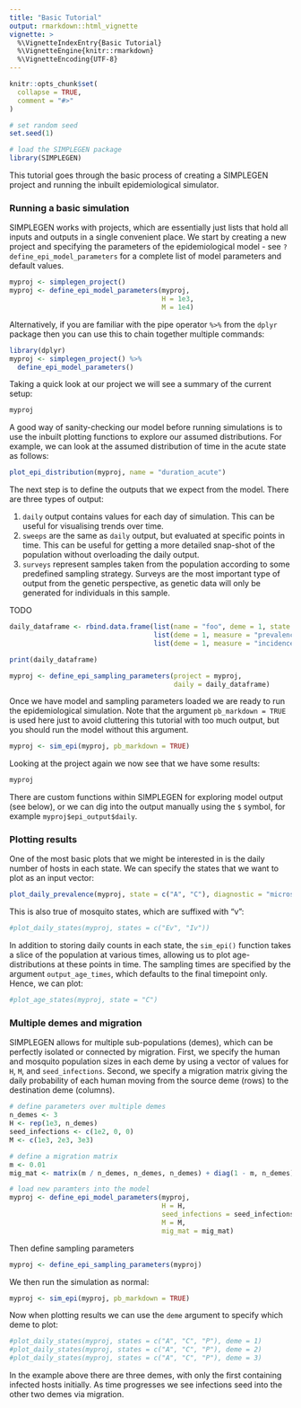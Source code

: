 ---
title: "Basic Tutorial"
output: rmarkdown::html_vignette
vignette: >
  %\VignetteIndexEntry{Basic Tutorial}
  %\VignetteEngine{knitr::rmarkdown}
  %\VignetteEncoding{UTF-8}
---

```{r, include = FALSE}
knitr::opts_chunk$set(
  collapse = TRUE,
  comment = "#>"
)
```

```{r echo=FALSE}
# set random seed
set.seed(1)

# load the SIMPLEGEN package
library(SIMPLEGEN)
```

This tutorial goes through the basic process of creating a SIMPLEGEN project and running the inbuilt epidemiological simulator. 

### Running a basic simulation

SIMPLEGEN works with projects, which are essentially just lists that hold all inputs and outputs in a single convenient place. We start by creating a new project and specifying the parameters of the epidemiological model - see `?define_epi_model_parameters` for a complete list of model parameters and default values.

```{r}
myproj <- simplegen_project()
myproj <- define_epi_model_parameters(myproj,
                                      H = 1e3,
                                      M = 1e4)
```

Alternatively, if you are familiar with the pipe operator `%>%` from the `dplyr` package then you can use this to chain together multiple commands:

```{r eval=FALSE}
library(dplyr)
myproj <- simplegen_project() %>%
  define_epi_model_parameters()
```

Taking a quick look at our project we will see a summary of the current setup:

```{r}
myproj
```

A good way of sanity-checking our model before running simulations is to use the inbuilt plotting functions to explore our assumed distributions. For example, we can look at the assumed distribution of time in the acute state as follows:

```{r}
plot_epi_distribution(myproj, name = "duration_acute")
```

The next step is to define the outputs that we expect from the model. There are three types of output:

1. `daily` output contains values for each day of simulation. This can be useful for visualising trends over time.
2. `sweeps` are the same as `daily` output, but evaluated at specific points in time. This can be useful for getting a more detailed snap-shot of the population without overloading the daily output.
3. `surveys` represent samples taken from the population according to some predefined sampling strategy. Surveys are the most important type of output from the genetic perspective, as genetic data will only be generated for individuals in this sample.

TODO

```{r}
daily_dataframe <- rbind.data.frame(list(name = "foo", deme = 1, state = "A", measure = "prevalence", diagnostic = "microscopy", age_min = 0, age_max = 100),
                                    list(deme = 1, measure = "prevalence", state = "C", diagnostic = "microscopy", age_min = 0, age_max = 100),
                                    list(deme = 1, measure = "incidence", state = "C", diagnostic = "microscopy", age_min = 2, age_max = 10))

print(daily_dataframe)
```
```{r}
myproj <- define_epi_sampling_parameters(project = myproj,
                                         daily = daily_dataframe)
```

Once we have model and sampling parameters loaded we are ready to run the epidemiological simulation. Note that the argument `pb_markdown = TRUE` is used here just to avoid cluttering this tutorial with too much output, but you should run the model without this argument.

```{r}
myproj <- sim_epi(myproj, pb_markdown = TRUE)
```

Looking at the project again we now see that we have some results:

```{r}
myproj
```

There are custom functions within SIMPLEGEN for exploring model output (see below), or we can dig into the output manually using the `$` symbol, for example `myproj$epi_output$daily`.


### Plotting results

One of the most basic plots that we might be interested in is the daily number of hosts in each state. We can specify the states that we want to plot as an input vector:

```{r}
plot_daily_prevalence(myproj, state = c("A", "C"), diagnostic = "microscopy")
```

This is also true of mosquito states, which are suffixed with "v":

```{r}
#plot_daily_states(myproj, states = c("Ev", "Iv"))
```

In addition to storing daily counts in each state, the `sim_epi()` function takes a slice of the population at various times, allowing us to plot age-distributions at these points in time. The sampling times are specified by the argument `output_age_times`, which defaults to the final timepoint only. Hence, we can plot:

```{r}
#plot_age_states(myproj, state = "C")
```


### Multiple demes and migration

SIMPLEGEN allows for multiple sub-populations (demes), which can be perfectly isolated or connected by migration. First, we specify the human and mosquito population sizes in each deme by using a vector of values for `H`, `M`, and `seed_infections`. Second, we specify a migration matrix giving the daily probability of each human moving from the source deme (rows) to the destination deme (columns).

```{r}
# define parameters over multiple demes
n_demes <- 3
H <- rep(1e3, n_demes)
seed_infections <- c(1e2, 0, 0)
M <- c(1e3, 2e3, 3e3)

# define a migration matrix
m <- 0.01
mig_mat <- matrix(m / n_demes, n_demes, n_demes) + diag(1 - m, n_demes)

# load new paramters into the model
myproj <- define_epi_model_parameters(myproj,
                                      H = H,
                                      seed_infections = seed_infections,
                                      M = M,
                                      mig_mat = mig_mat)
```

Then define sampling parameters

```{r}
myproj <- define_epi_sampling_parameters(myproj)
```

We then run the simulation as normal:

```{r}
myproj <- sim_epi(myproj, pb_markdown = TRUE)
```

Now when plotting results we can use the `deme` argument to specify which deme to plot:

```{r}
#plot_daily_states(myproj, states = c("A", "C", "P"), deme = 1)
#plot_daily_states(myproj, states = c("A", "C", "P"), deme = 2)
#plot_daily_states(myproj, states = c("A", "C", "P"), deme = 3)
```

In the example above there are three demes, with only the first containing infected hosts initially. As time progresses we  see infections seed into the other two demes via migration.

